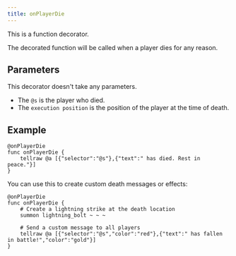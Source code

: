 ```yaml
---
title: onPlayerDie
---
```


This is a function decorator.

The decorated function will be called when a player dies for any reason.

## Parameters

This decorator doesn't take any parameters.

- The `@s` is the player who died.
- The `execution position` is the position of the player at the time of death.

## Example

```
@onPlayerDie
func onPlayerDie {
    tellraw @a [{"selector":"@s"},{"text":" has died. Rest in peace."}]
}
```

You can use this to create custom death messages or effects:

```
@onPlayerDie
func onPlayerDie {
    # Create a lightning strike at the death location
    summon lightning_bolt ~ ~ ~
    
    # Send a custom message to all players
    tellraw @a [{"selector":"@s","color":"red"},{"text":" has fallen in battle!","color":"gold"}]
}
```
